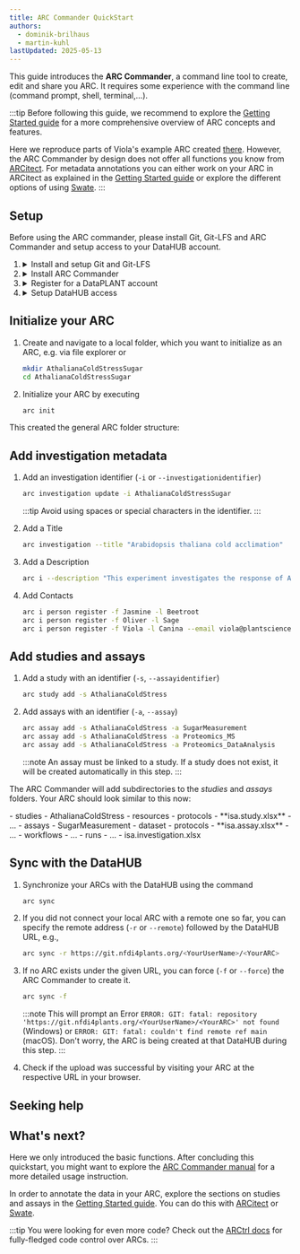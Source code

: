 ```yaml
---
title: ARC Commander QuickStart
authors:
  - dominik-brilhaus
  - martin-kuhl
lastUpdated: 2025-05-13
---
```





This guide introduces the **ARC Commander**, a command line tool to create, edit and share you ARC.
It requires some experience with the command line (command prompt, shell, terminal,...).

:::tip
Before following this guide, we recommend to explore the [Getting Started guide](/nfdi4plants.knowledgebase/start-here/) for a more comprehensive overview of ARC concepts and features.

Here we reproduce parts of Viola's example ARC created [there](/nfdi4plants.knowledgebase/start-here/). However, the ARC Commander by design does not offer all functions you know from [ARCitect](/nfdi4plants.knowledgebase/arcitect/).
For metadata annotations you can either work on your ARC in ARCitect as explained in the [Getting Started guide](/nfdi4plants.knowledgebase/start-here/) or explore the different options of using [Swate](/nfdi4plants.knowledgebase/swate/).
:::

## Setup

Before using the ARC commander, please install Git, Git-LFS and ARC Commander and setup access to your DataHUB account.

<Steps>

  1. 
      <details>
        <summary>Install and setup Git and Git-LFS</summary>
        <InstallationGit />
      </details>
  
  2. 
      <details>
        <summary>Install ARC Commander</summary>
        <InstallationGit />
      </details>

  3. 
      <details>
        <summary>Register for a DataPLANT account</summary>
        <DataHUBAccount />
      </details>

  4. 
      <details>
        <summary>Setup DataHUB access</summary>
        <Access />
      </details>
      

</Steps>


## Initialize your ARC

<Steps>

  1. Create and navigate to a local folder, which you want to initialize as an ARC, e.g. via file explorer or

      ```bash
      mkdir AthalianaColdStressSugar
      cd AthalianaColdStressSugar
      ```
  
  2. Initialize your ARC by executing

      ```bash
      arc init
      ```

</Steps>

This created the general ARC folder structure:

<NewARC />

## Add investigation metadata

<Steps>
  
  1. Add an investigation identifier (`-i` or `--investigationidentifier`)

      ```bash
      arc investigation update -i AthalianaColdStressSugar
      ```

      :::tip
      Avoid using spaces or special characters in the identifier.
      :::
  
  
  2. Add a Title

      ```bash
      arc investigation --title "Arabidopsis thaliana cold acclimation"
      ```  
  
  3. Add a Description

      ```bash
      arc i --description "This experiment investigates the response of Arabidopsis thaliana to cold stress by subjecting plants to low-temperature conditions and monitoring physiological, molecular, and growth-related changes. Cold-treated plants are compared with control groups grown under optimal conditions to assess stress-related markers such as changes in protein abundance, sugar content, and growth rates. The goal is to identify key molecules and physiological responses involved in cold tolerance, contributing to the understanding of plant stress adaptation mechanisms."
      ```

  4. Add Contacts

      ```bash
      arc i person register -f Jasmine -l Beetroot
      arc i person register -f Oliver -l Sage
      arc i person register -f Viola -l Canina --email viola@plantscience.xyz
      ```

</Steps>


## Add studies and assays

<Steps>

1. Add a study with an identifier (`-s`, `--assayidentifier`)

    ```bash
    arc study add -s AthalianaColdStress
    ```
  
2. Add assays with an identifier (`-a`, `--assay`)

    ```bash
    arc assay add -s AthalianaColdStress -a SugarMeasurement
    arc assay add -s AthalianaColdStress -a Proteomics_MS
    arc assay add -s AthalianaColdStress -a Proteomics_DataAnalysis
    ```

    :::note
    An assay must be linked to a study. If a study does not exist, it will be created automatically in this step.
    :::

</Steps>

The ARC Commander will add subdirectories to the *studies* and *assays* folders. Your ARC should
look similar to this now:


<FileTree>
- studies
  - AthalianaColdStress
    - resources
    - protocols
    - **isa.study.xlsx**
  - ...
- assays
  - SugarMeasurement
    - dataset
    - protocols
    - **isa.assay.xlsx**
  - ...
- workflows
  - ...
- runs
  - ...
- isa.investigation.xlsx
</FileTree>


## Sync with the DataHUB

<Steps>

1. Synchronize your ARCs with the DataHUB using the command

      ```bash
      arc sync 
      ```

2. If you did not connect your local ARC with a remote one so far, you can specify the remote address (`-r` or `--remote`) followed by the DataHUB URL, e.g.,

    ```bash
    arc sync -r https://git.nfdi4plants.org/<YourUserName>/<YourARC>
    ```

3. If no ARC exists under the given URL, you can force (`-f` or `--force`) the ARC Commander to create it.

    ```bash
    arc sync -f
    ```

    :::note
    This will prompt an Error `ERROR: GIT: fatal: repository 'https://git.nfdi4plants.org/<YourUserName>/<YourARC>' not found` (Windows) or `ERROR: GIT: fatal: couldn't find remote ref main` (macOS). Don't worry, the ARC is being created at that DataHUB during this step.
    :::

4. Check if the upload was successful by visiting your ARC at the respective URL in your browser.

</Steps>

## Seeking help


<Help />

## What's next? 

Here we only introduced the basic functions. After concluding this quickstart, you might want to explore the [ARC Commander manual](/nfdi4plants.knowledgebase/arc-commander) for a more detailed usage instruction.

In order to annotate the data in your ARC, explore the sections on studies and assays in the [Getting Started guide](/nfdi4plants.knowledgebase/start-here/). You can do this with [ARCitect](/nfdi4plants.knowledgebase/arcitect) or [Swate](/nfdi4plants.knowledgebase/swate/). 

:::tip
You were looking for even more code?
Check out the [ARCtrl docs](/nfdi4plants.knowledgebase/arctrl/) for fully-fledged code control over ARCs. 
:::
